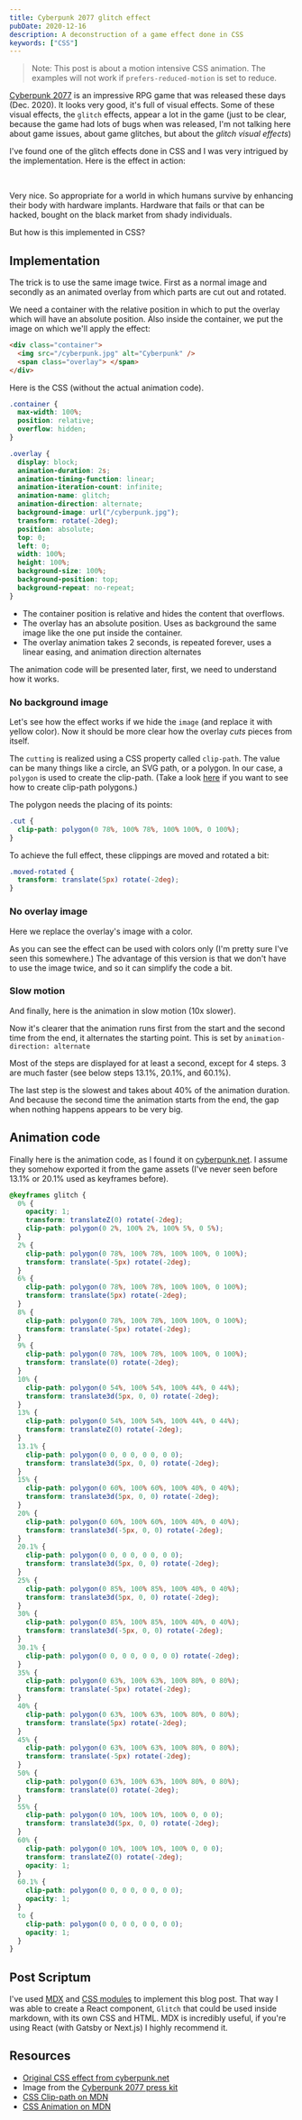 ```yaml
---
title: Cyberpunk 2077 glitch effect
pubDate: 2020-12-16
description: A deconstruction of a game effect done in CSS
keywords: ["CSS"]
---
```


> Note: This post is about a motion intensive CSS animation. The examples will not work if `prefers-reduced-motion` is set to reduce.

[Cyberpunk 2077](https://www.cyberpunk.net/fi/en/) is an impressive RPG game that was released these days (Dec. 2020).
It looks very good, it's full of visual effects. Some of these visual effects, the `glitch` effects, appear a lot in the game (just to be clear,
because the game had lots of bugs when was released, I'm not talking here about game issues, about game glitches, but about the _glitch visual effects_)

I've found one of the glitch effects done in CSS and I was very intrigued by the implementation. Here is the effect in action:

<br />


<Glitch />

Very nice. So appropriate for a world in which humans survive by enhancing their body with hardware implants. Hardware that
fails or that can be hacked, bought on the black market from shady individuals.

But how is this implemented in CSS?

## Implementation

The trick is to use the same image twice. First as a normal image and secondly as an animated overlay from which parts are cut out
and rotated.

We need a container with the relative position in which to put the overlay which will have an absolute position.
Also inside the container, we put the image on which we'll apply the effect:

```html
<div class="container">
  <img src="/cyberpunk.jpg" alt="Cyberpunk" />
  <span class="overlay"> </span>
</div>
```

Here is the CSS (without the actual animation code).

```css
.container {
  max-width: 100%;
  position: relative;
  overflow: hidden;
}

.overlay {
  display: block;
  animation-duration: 2s;
  animation-timing-function: linear;
  animation-iteration-count: infinite;
  animation-name: glitch;
  animation-direction: alternate;
  background-image: url("/cyberpunk.jpg");
  transform: rotate(-2deg);
  position: absolute;
  top: 0;
  left: 0;
  width: 100%;
  height: 100%;
  background-size: 100%;
  background-position: top;
  background-repeat: no-repeat;
}
```

- The container position is relative and hides the content that overflows.
- The overlay has an absolute position. Uses as background the same image like the one put inside the container.
- The overlay animation takes 2 seconds, is repeated forever, uses a linear easing, and animation direction alternates

The animation code will be presented later, first, we need to understand how it works.

### No background image

Let's see how the effect works if we hide the `image` (and replace it with yellow color).
Now it should be more clear how the overlay _cuts_ pieces from itself.

<Glitch version={1} />

The `cutting` is realized using a CSS property called `clip-path`. The value can be many things like a circle, an SVG path, or a polygon.
In our case, a `polygon` is used to create the clip-path. (Take a look [here](https://bennettfeely.com/clippy/) if you want to see how to create clip-path polygons.)

The polygon needs the placing of its points:

```css
.cut {
  clip-path: polygon(0 78%, 100% 78%, 100% 100%, 0 100%);
}
```

To achieve the full effect, these clippings are moved and rotated a bit:

```css
.moved-rotated {
  transform: translate(5px) rotate(-2deg);
}
```

### No overlay image

Here we replace the overlay's image with a color.

<Glitch version={2} />

As you can see the effect can be used with colors only (I'm pretty sure I've seen this somewhere.)
The advantage of this version is that we don't have to use the image twice, and so it can simplify the code a bit.

### Slow motion

And finally, here is the animation in slow motion (10x slower).

Now it's clearer that the animation runs first from the start and the second time from the end, it alternates the starting point. This is set by `animation-direction: alternate`

<Glitch version={3} />

Most of the steps are displayed for at least a second, except for 4 steps. 3 are much faster (see below steps 13.1%, 20.1%, and 60.1%).

The last step is the slowest and takes about 40% of the animation duration. And because the second time the animation starts from the end,
the gap when nothing happens appears to be very big.

## Animation code

Finally here is the animation code, as I found it on [cyberpunk.net](https://www.cyberpunk.net/en/news/37076/important-update).
I assume they somehow exported it from the game assets (I've never seen before 13.1% or 20.1% used as keyframes before).

```css
@keyframes glitch {
  0% {
    opacity: 1;
    transform: translateZ(0) rotate(-2deg);
    clip-path: polygon(0 2%, 100% 2%, 100% 5%, 0 5%);
  }
  2% {
    clip-path: polygon(0 78%, 100% 78%, 100% 100%, 0 100%);
    transform: translate(-5px) rotate(-2deg);
  }
  6% {
    clip-path: polygon(0 78%, 100% 78%, 100% 100%, 0 100%);
    transform: translate(5px) rotate(-2deg);
  }
  8% {
    clip-path: polygon(0 78%, 100% 78%, 100% 100%, 0 100%);
    transform: translate(-5px) rotate(-2deg);
  }
  9% {
    clip-path: polygon(0 78%, 100% 78%, 100% 100%, 0 100%);
    transform: translate(0) rotate(-2deg);
  }
  10% {
    clip-path: polygon(0 54%, 100% 54%, 100% 44%, 0 44%);
    transform: translate3d(5px, 0, 0) rotate(-2deg);
  }
  13% {
    clip-path: polygon(0 54%, 100% 54%, 100% 44%, 0 44%);
    transform: translateZ(0) rotate(-2deg);
  }
  13.1% {
    clip-path: polygon(0 0, 0 0, 0 0, 0 0);
    transform: translate3d(5px, 0, 0) rotate(-2deg);
  }
  15% {
    clip-path: polygon(0 60%, 100% 60%, 100% 40%, 0 40%);
    transform: translate3d(5px, 0, 0) rotate(-2deg);
  }
  20% {
    clip-path: polygon(0 60%, 100% 60%, 100% 40%, 0 40%);
    transform: translate3d(-5px, 0, 0) rotate(-2deg);
  }
  20.1% {
    clip-path: polygon(0 0, 0 0, 0 0, 0 0);
    transform: translate3d(5px, 0, 0) rotate(-2deg);
  }
  25% {
    clip-path: polygon(0 85%, 100% 85%, 100% 40%, 0 40%);
    transform: translate3d(5px, 0, 0) rotate(-2deg);
  }
  30% {
    clip-path: polygon(0 85%, 100% 85%, 100% 40%, 0 40%);
    transform: translate3d(-5px, 0, 0) rotate(-2deg);
  }
  30.1% {
    clip-path: polygon(0 0, 0 0, 0 0, 0 0) rotate(-2deg);
  }
  35% {
    clip-path: polygon(0 63%, 100% 63%, 100% 80%, 0 80%);
    transform: translate(-5px) rotate(-2deg);
  }
  40% {
    clip-path: polygon(0 63%, 100% 63%, 100% 80%, 0 80%);
    transform: translate(5px) rotate(-2deg);
  }
  45% {
    clip-path: polygon(0 63%, 100% 63%, 100% 80%, 0 80%);
    transform: translate(-5px) rotate(-2deg);
  }
  50% {
    clip-path: polygon(0 63%, 100% 63%, 100% 80%, 0 80%);
    transform: translate(0) rotate(-2deg);
  }
  55% {
    clip-path: polygon(0 10%, 100% 10%, 100% 0, 0 0);
    transform: translate3d(5px, 0, 0) rotate(-2deg);
  }
  60% {
    clip-path: polygon(0 10%, 100% 10%, 100% 0, 0 0);
    transform: translateZ(0) rotate(-2deg);
    opacity: 1;
  }
  60.1% {
    clip-path: polygon(0 0, 0 0, 0 0, 0 0);
    opacity: 1;
  }
  to {
    clip-path: polygon(0 0, 0 0, 0 0, 0 0);
    opacity: 1;
  }
}
```

## Post Scriptum

I've used [MDX](https://www.gatsbyjs.com/docs/how-to/routing/mdx/) and [CSS modules](https://www.gatsbyjs.com/docs/how-to/styling/css-modules/) to implement this blog post.
That way I was able to create a React component, `Glitch` that could be used inside markdown, with its own
CSS and HTML. MDX is incredibly useful, if you're using React (with Gatsby or Next.js) I highly recommend it.

## Resources

- [Original CSS effect from cyberpunk.net](https://www.cyberpunk.net/en/news/37076/important-update)
- Image from the [Cyberpunk 2077 press kit](https://www.igdb.com/games/cyberpunk-2077/presskit)
- [CSS Clip-path on MDN](https://developer.mozilla.org/en-US/docs/Web/CSS/clip-path)
- [CSS Animation on MDN](https://developer.mozilla.org/en-US/docs/Web/CSS/animation)
